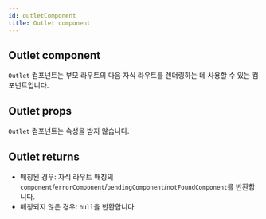```yaml
---
id: outletComponent
title: Outlet component
---
```


## Outlet component

`Outlet` 컴포넌트는 부모 라우트의 다음 자식 라우트를 렌더링하는 데 사용할 수 있는 컴포넌트입니다.

## Outlet props

`Outlet` 컴포넌트는 속성을 받지 않습니다.

## Outlet returns

- 매칭된 경우: 자식 라우트 매칭의 `component`/`errorComponent`/`pendingComponent`/`notFoundComponent`를 반환합니다.
- 매칭되지 않은 경우: `null`을 반환합니다.
